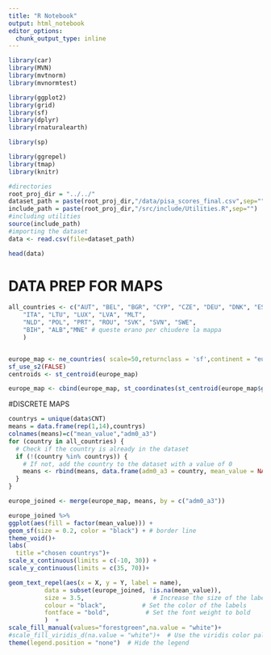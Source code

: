 ```yaml
---
title: "R Notebook"
output: html_notebook
editor_options: 
  chunk_output_type: inline
---
```


```r
library(car)
library(MVN)
library(mvtnorm)
library(mvnormtest)

library(ggplot2)
library(grid)
library(sf)
library(dplyr)
library(rnaturalearth)

library(sp)

library(ggrepel)
library(tmap)
library(knitr)

#directories
root_proj_dir = "../../"
dataset_path = paste(root_proj_dir,"/data/pisa_scores_final.csv",sep="")
include_path = paste(root_proj_dir,"/src/include/Utilities.R",sep="")
#including utilities
source(include_path)
#importing the dataset
data <- read.csv(file=dataset_path)

head(data)
```


# DATA PREP FOR MAPS
```r
all_countries <- c("AUT", "BEL", "BGR", "CYP", "CZE", "DEU", "DNK", "ESP", "EST", "FIN", "FRA", "GRC", "HRV", "HUN", "IRL", "ITA", "LTU", "LUX", "LVA", "MLT", "NLD", "POL", "PRT", "ROU", "SVK", "SVN", "SWE",	# "IRL", # IRL non c'Ã¨ quindi magari possiamo toglierla e avere spazio?
	"ITA", "LTU", "LUX", "LVA", "MLT",
	"NLD", "POL", "PRT", "ROU", "SVK", "SVN", "SWE", 
	"BIH", "ALB","MNE" # queste erano per chiudere la mappa
	)


europe_map <- ne_countries( scale=50,returnclass = 'sf',continent = "europe")
sf_use_s2(FALSE)
centroids <- st_centroid(europe_map)

europe_map <- cbind(europe_map, st_coordinates(st_centroid(europe_map$geometry)))
```
#DISCRETE MAPS
```r
countrys = unique(data$CNT)
means = data.frame(rep(1,14),countrys)
colnames(means)=c("mean_value","adm0_a3")
for (country in all_countries) {
  # Check if the country is already in the dataset
  if (!(country %in% countrys)) {
    # If not, add the country to the dataset with a value of 0
    means <- rbind(means, data.frame(adm0_a3 = country, mean_value = NA))
  }
}

europe_joined <- merge(europe_map, means, by = c("adm0_a3"))
```


```r
europe_joined %>% 
ggplot(aes(fill = factor(mean_value))) +
geom_sf(size = 0.2, color = "black") + # border line
theme_void()+
labs(
  title ="chosen countrys")+
scale_x_continuous(limits = c(-10, 30)) +
scale_y_continuous(limits = c(35, 70))+

geom_text_repel(aes(x = X, y = Y, label = name),
          data = subset(europe_joined, !is.na(mean_value)),
          size = 3.5,                   # Increase the size of the labels
          colour = "black",          # Set the color of the labels
          fontface = "bold",          # Set the font weight to bold
          )  +
scale_fill_manual(values="forestgreen",na.value = "white")+
#scale_fill_viridis_d(na.value = "white")+  # Use the viridis color palette (continuous version)
theme(legend.position = "none")  # Hide the legend

  



```